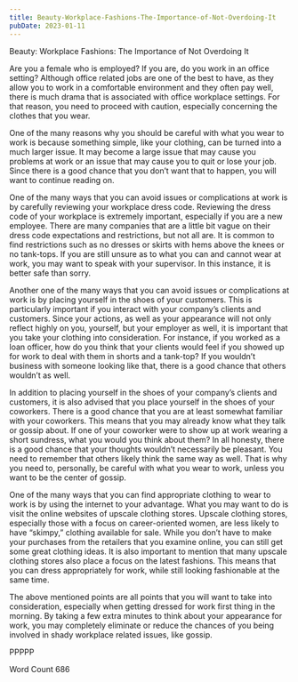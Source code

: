 ```yaml
---
title: Beauty-Workplace-Fashions-The-Importance-of-Not-Overdoing-It
pubDate: 2023-01-11
---
```


Beauty:  Workplace Fashions:  The Importance of Not Overdoing It

Are you a female who is employed?  If you are, do you work in an office setting?  Although office related jobs are one of the best to have, as they allow you to work in a comfortable environment and they often pay well, there is much drama that is associated with office workplace settings. For that reason, you need to proceed with caution, especially concerning the clothes that you wear.

One of the many reasons why you should be careful with what you wear to work is because something simple, like your clothing, can be turned into a much larger issue.  It may become a large issue that may cause you problems at work or an issue that may cause you to quit or lose your job.  Since there is a good chance that you don’t want that to happen, you will want to continue reading on.  

One of the many ways that you can avoid issues or complications at work is by carefully reviewing your workplace dress code.  Reviewing the dress code of your workplace is extremely important, especially if you are a new employee.  There are many companies that are a little bit vague on their dress code expectations and restrictions, but not all are.  It is common to find restrictions such as no dresses or skirts with hems above the knees or no tank-tops. If you are still unsure as to what you can and cannot wear at work, you may want to speak with your supervisor.  In this instance, it is better safe than sorry.

Another one of the many ways that you can avoid issues or complications at work is by placing yourself in the shoes of your customers. This is particularly important if you interact with your company’s clients and customers.  Since your actions, as well as your appearance will not only reflect highly on you, yourself, but your employer as well, it is important that you take your clothing into consideration.  For instance, if you worked as a loan officer, how do you think that your clients would feel if you showed up for work to deal with them in shorts and a tank-top?  If you wouldn’t business with someone looking like that, there is a good chance that others wouldn’t as well.

In addition to placing yourself in the shoes of your company’s clients and customers, it is also advised that you place yourself in the shoes of your coworkers.  There is a good chance that you are at least somewhat familiar with your coworkers. This means that you may already know what they talk or gossip about.  If one of your coworker were to show up at work wearing a short sundress, what you would you think about them?  In all honesty, there is a good chance that your thoughts wouldn’t necessarily be pleasant.  You need to remember that others likely think the same way as well. That is why you need to, personally, be careful with what you wear to work, unless you want to be the center of gossip.

One of the many ways that you can find appropriate clothing to wear to work is by using the internet to your advantage.  What you may want to do is visit the online websites of upscale clothing stores. Upscale clothing stores, especially those with a focus on career-oriented women, are less likely to have “skimpy,” clothing available for sale.  While you don’t have to make your purchases from the retailers that you examine online, you can still get some great clothing ideas.  It is also important to mention that many upscale clothing stores also place a focus on the latest fashions.  This means that you can dress appropriately for work, while still looking fashionable at the same time.

The above mentioned points are all points that you will want to take into consideration, especially when getting dressed for work first thing in the morning.  By taking a few extra minutes to think about your appearance for work, you may completely eliminate or reduce the chances of you being involved in shady workplace related issues, like gossip.

PPPPP

Word Count 686